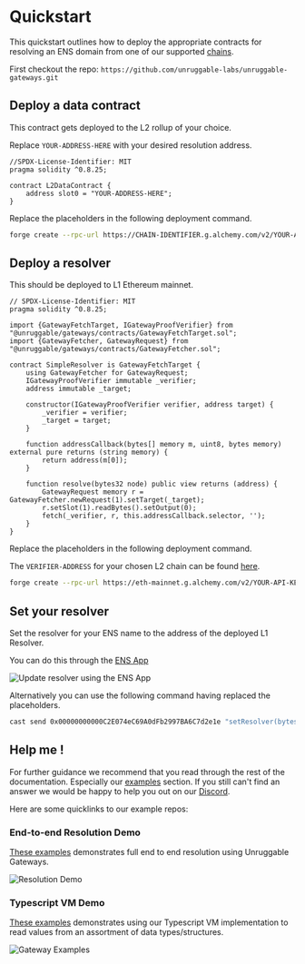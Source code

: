 # Quickstart

This quickstart outlines how to deploy the appropriate contracts for resolving an ENS domain from one of our supported [chains](./chains).

First checkout the repo: `https://github.com/unruggable-labs/unruggable-gateways.git`

## Deploy a data contract

This contract gets deployed to the L2 rollup of your choice.

Replace `YOUR-ADDRESS-HERE` with your desired resolution address.

```solidity filename="L2DataContract.sol"
//SPDX-License-Identifier: MIT
pragma solidity ^0.8.25;

contract L2DataContract {
    address slot0 = "YOUR-ADDRESS-HERE";
}
```

Replace the placeholders in the following deployment command.

```bash
forge create --rpc-url https://CHAIN-IDENTIFIER.g.alchemy.com/v2/YOUR-API-KEY --private-key YOUR-PRIVATE-KEY contracts/L2DataContract.sol:L2DataContract
```

## Deploy a resolver

This should be deployed to L1 Ethereum mainnet.

```solidity filename="L1SimpleResolver.sol"
// SPDX-License-Identifier: MIT
pragma solidity ^0.8.25;

import {GatewayFetchTarget, IGatewayProofVerifier} from "@unruggable/gateways/contracts/GatewayFetchTarget.sol";
import {GatewayFetcher, GatewayRequest} from "@unruggable/gateways/contracts/GatewayFetcher.sol";

contract SimpleResolver is GatewayFetchTarget {
	using GatewayFetcher for GatewayRequest;
	IGatewayProofVerifier immutable _verifier;
	address immutable _target;

	constructor(IGatewayProofVerifier verifier, address target) {
		_verifier = verifier;
		_target = target;
	}

	function addressCallback(bytes[] memory m, uint8, bytes memory) external pure returns (string memory) {
		return address(m[0]);
	}

	function resolve(bytes32 node) public view returns (address) {
		GatewayRequest memory r = GatewayFetcher.newRequest(1).setTarget(_target);
		r.setSlot(1).readBytes().setOutput(0);
		fetch(_verifier, r, this.addressCallback.selector, '');
	}
}
```

Replace the placeholders in the following deployment command.

The `VERIFIER-ADDRESS` for your chosen L2 chain can be found [here](/verifier-deployments).

```bash
forge create --rpc-url https://eth-mainnet.g.alchemy.com/v2/YOUR-API-KEY --private-key YOUR-PRIVATE-KEY contracts/L1SimpleResolver.sol:L1SimpleResolver
```

## Set your resolver

Set the resolver for your ENS name to the address of the deployed L1 Resolver.

You can do this through the [ENS App](https://app.ens.domains/) 

![Update resolver using the ENS App](/images/docs/update-resolver-ens-app.png)

Alternatively you can use the following command having replaced the placeholders.

```bash
cast send 0x00000000000C2E074eC69A0dFb2997BA6C7d2e1e "setResolver(bytes32,address)" $(cast namehash "MY-ENS-NAME") RESOLUTION-ADDRESS --private-key YOUR-PRIVATE-KEY --rpc-url https://eth-mainnet.g.alchemy.com/v2/YOUR-API-KEY
```

## Help me !

For further guidance we recommend that you read through the rest of the documentation. Especially our [examples](/examples) section. If you still can't find an answer we would be happy to help you out on our [Discord](https://discord.gg/rVCaAvqzCA).

Here are some quicklinks to our example repos:

### End-to-end Resolution Demo

[These examples](https://github.com/unruggable-labs/unruggable-gateways-op-stack-ens-resolution-demo) demonstrates full end to end resolution using Unruggable Gateways.

![Resolution Demo](https://github.com/unruggable-labs/unruggable-gateways-op-stack-ens-resolution-demo/actions/workflows/resolution-demo.yml/badge.svg)

### Typescript VM Demo

[These examples](https://github.com/unruggable-labs/unruggable-gateways-examples) demonstrates using our Typescript VM implementation to read values from an assortment of data types/structures.

![Gateway Examples](https://github.com/unruggable-labs/unruggable-gateways-examples/actions/workflows/examples.yml/badge.svg)

